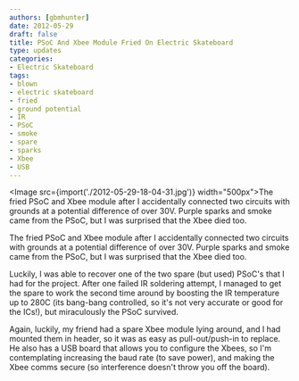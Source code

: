 ```yaml
---
authors: [gbmhunter]
date: 2012-05-29
draft: false
title: PSoC And Xbee Module Fried On Electric Skateboard
type: updates
categories:
- Electric Skateboard
tags:
- blown
- electric skateboard
- fried
- ground potential
- IR
- PSoC
- smoke
- spare
- sparks
- Xbee
- USB
---
```



<Image src={import('./2012-05-29-18-04-31.jpg')} width="500px">The fried PSoC and Xbee module after I accidentally connected two circuits with grounds at a potential difference of over 30V. Purple sparks and smoke came from the PSoC, but I was surprised that the Xbee died too.</Image>

The fried PSoC and Xbee module after I accidentally connected two circuits with grounds at a potential difference of over 30V. Purple sparks and smoke came from the PSoC, but I was surprised that the Xbee died too.

Luckily, I was able to recover one of the two spare (but used) PSoC's that I had for the project. After one failed IR soldering attempt, I managed to get the spare to work the second time around by boosting the IR temperature up to 280C (its bang-bang controlled, so it's not very accurate or good for the ICs!), but miraculously the PSoC survived.

Again, luckily, my friend had a spare Xbee module lying around, and I had mounted them in header, so it was as easy as pull-out/push-in to replace. He also has a USB board that allows you to configure the Xbees, so I'm contemplating increasing the baud rate (to save power), and making the Xbee comms secure (so interference doesn't throw you off the board).
